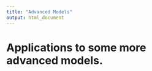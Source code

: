 ```yaml
---
title: "Advanced Models"
output: html_document
---
```



# Applications to some more advanced models.


